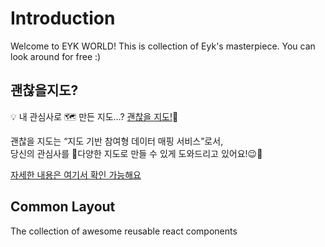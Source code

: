 # Introduction

Welcome to EYK WORLD! This is collection of Eyk's masterpiece. You can look around for free :)

## 괜찮을지도?

💡 내 관심사로 🗺 만든 지도…? [괜찮을 지도!](https://mapbefine.com)📍

괜찮을 지도는 “지도 기반 참여형 데이터 매핑 서비스”로서,  
당신의 관심사를 📍다양한 지도로 만들 수 있게 도와드리고 있어요!😉🌈

[자세한 내용은 여기서 확인 가능해요](https://github.com/woowacourse-teams/2023-map-befine)

## Common Layout

The collection of awesome reusable react components
